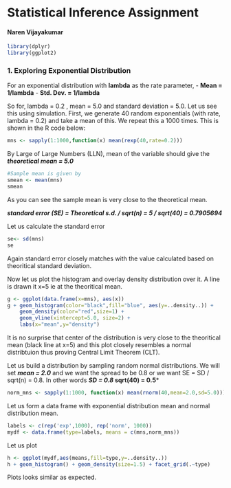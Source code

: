 Statistical Inference Assignment
========================================================
#### Naren Vijayakumar

```r
library(dplyr)
library(ggplot2)
```


### 1. Exploring Exponential Distribution 

For an exponential distribution with **lambda** as the rate parameter, 
- **Mean = 1/lambda**
- **Std. Dev. = 1/lambda**

So for, lambda = 0.2 , mean = 5.0 and standard deviation = 5.0. Let us see this using simulation. First, we generate 40 random exponentials (with rate, lambda = 0.2) and take a mean of this. We repeat this a 1000 times. This is shown in the R code below:

```r
mns <- sapply(1:1000,function(x) mean(rexp(40,rate=0.2)))

```

By Large of Large Numbers (LLN), mean of the variable should give the ***theoretical mean = 5.0***

```r
#Sample mean is given by
smean <- mean(mns)
smean
```

As you can see the sample mean is very close to the theoretical mean.


***standard error (SE) = Theoretical s.d. / sqrt(n) = 5 / sqrt(40) = 0.7905694***

Let us calculate the standard error
```r
se<- sd(mns)
se
```
Again standard error closely matches with the value calculated based on theoritical standard deviation.

Now let us plot the histogram and overlay density distribution over it. A line is drawn it x=5 ie at the theoritical mean.

```r
g <- ggplot(data.frame(x=mns), aes(x)) 
g + geom_histogram(color="black",fill="blue", aes(y=..density..)) + 
    geom_density(color="red",size=1) +
    geom_vline(xintercept=5.0, size=2) +
    labs(x="mean",y="density")
```

It is no surprise that center of the distribution is very close to the theoritical mean (black line at x=5) and this plot closely resembles a normal distribtuion thus proving Central Limit Theorem (CLT).


Let us build a distribution by sampling random normal distributions. We will set ***mean = 2.0*** and we want the spread to be 0.8 or we want SE = SD / sqrt(n) = 0.8. In other words ***SD = 0.8 * sqrt(40) = 0.5***

```r
norm_mns <- sapply(1:1000, function(x) mean(rnorm(40,mean=2.0,sd=5.0)))
```

Let us form a data frame with exponential distribution mean and normal distribution mean.   

```r
labels <- c(rep('exp',1000), rep('norm', 1000))
mydf <- data.frame(type=labels, means = c(mns,norm_mns))
```

Let us plot
```r
h <- ggplot(mydf,aes(means,fill=type,y=..density..))
h + geom_histogram() + geom_density(size=1.5) + facet_grid(.~type)
```

Plots looks similar as expected.

